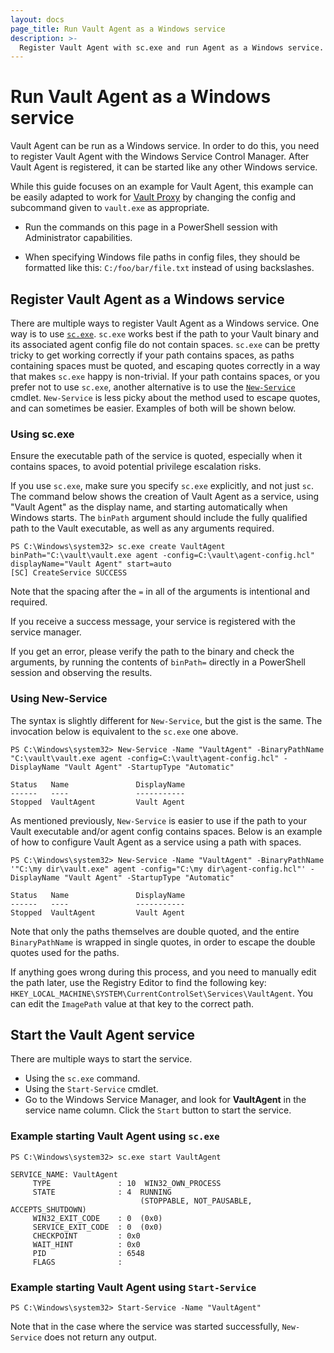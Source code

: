 ```yaml
---
layout: docs
page_title: Run Vault Agent as a Windows service
description: >-
  Register Vault Agent with sc.exe and run Agent as a Windows service.
---
```


# Run Vault Agent as a Windows service

Vault Agent can be run as a Windows service. In order to do this, you need to register Vault Agent with the Windows
Service Control Manager. After Vault Agent is registered, it can be started like any other Windows
service.

While this guide focuses on an example for Vault Agent, this example can be easily adapted to work for
[Vault Proxy](/vault/docs/agent-and-proxy/proxy) by changing the config and subcommand
given to `vault.exe` as appropriate.

<Note>

- Run the commands on this page in a PowerShell session with Administrator capabilities.

- When specifying Windows file paths in config files, they should be formatted like this: `C:/foo/bar/file.txt`
instead of using backslashes.

</Note>

## Register Vault Agent as a Windows service

There are multiple ways to register Vault Agent as a Windows service. One way is to use
[`sc.exe`](https://docs.microsoft.com/en-us/windows-server/administration/windows-commands/sc-create). `sc.exe` works
best if the path to your Vault binary and its associated agent config file do not contain spaces. `sc.exe` can be
pretty tricky to get working correctly if your path contains spaces, as paths containing spaces must be quoted,
and escaping quotes correctly in a way that makes `sc.exe` happy is non-trivial. If your path contains spaces, or you prefer not to use `sc.exe`, another
alternative is to use the
[`New-Service`](https://docs.microsoft.com/en-us/powershell/module/microsoft.powershell.management/new-service?view=powershell-5.1)
cmdlet. `New-Service` is less picky about the method used to escape quotes, and can sometimes be easier. Examples of
both will be shown below.

### Using sc.exe

<Note title="Important">

Ensure the executable path of the service is quoted, especially when it contains spaces, to avoid
potential privilege escalation risks.

</Note>

If you use `sc.exe`, make sure you specify `sc.exe` explicitly, and not just `sc`. The command below shows the creation
of Vault Agent as a service, using "Vault Agent" as the display name, and starting automatically when Windows starts.
The `binPath` argument should include the fully qualified path to the Vault executable, as well as any arguments required.

```shell-session
PS C:\Windows\system32> sc.exe create VaultAgent binPath="C:\vault\vault.exe agent -config=C:\vault\agent-config.hcl" displayName="Vault Agent" start=auto
[SC] CreateService SUCCESS
```

Note that the spacing after the `=` in all of the arguments is intentional and required.

If you receive a success message, your service is registered with the service manager.

If you get an error, please verify the path to the binary and check the arguments, by running the contents of
`binPath=` directly in a PowerShell session and observing the results.

### Using New-Service

The syntax is slightly different for `New-Service`, but the gist is the same. The invocation below is equivalent to the
`sc.exe` one above.

```shell-session
PS C:\Windows\system32> New-Service -Name "VaultAgent" -BinaryPathName "C:\vault\vault.exe agent -config=C:\vault\agent-config.hcl" -DisplayName "Vault Agent" -StartupType "Automatic"

Status   Name               DisplayName
------   ----               -----------
Stopped  VaultAgent         Vault Agent
```

As mentioned previously, `New-Service` is easier to use if the path to your Vault executable and/or agent config contains spaces.
Below is an example of how to configure Vault Agent as a service using a path with spaces.

```shell-session
PS C:\Windows\system32> New-Service -Name "VaultAgent" -BinaryPathName '"C:\my dir\vault.exe" agent -config="C:\my dir\agent-config.hcl"' -DisplayName "Vault Agent" -StartupType "Automatic"

Status   Name               DisplayName
------   ----               -----------
Stopped  VaultAgent         Vault Agent
```

Note that only the paths themselves are double quoted, and the entire `BinaryPathName` is wrapped in single quotes, in order
to escape the double quotes used for the paths.

If anything goes wrong during this process, and you need to manually edit the path later, use the Registry Editor to find
the following key: `HKEY_LOCAL_MACHINE\SYSTEM\CurrentControlSet\Services\VaultAgent`. You can edit the `ImagePath` value
at that key to the correct path.

## Start the Vault Agent service

There are multiple ways to start the service.

- Using the `sc.exe` command.
- Using the `Start-Service` cmdlet.
- Go to the Windows Service Manager, and look for **VaultAgent** in the service name column. Click the
`Start` button to start the service.

### Example starting Vault Agent using `sc.exe`

```shell-session
PS C:\Windows\system32> sc.exe start VaultAgent

SERVICE_NAME: VaultAgent
     TYPE               : 10  WIN32_OWN_PROCESS
     STATE              : 4  RUNNING
                             (STOPPABLE, NOT_PAUSABLE, ACCEPTS_SHUTDOWN)
     WIN32_EXIT_CODE    : 0  (0x0)
     SERVICE_EXIT_CODE  : 0  (0x0)
     CHECKPOINT         : 0x0
     WAIT_HINT          : 0x0
     PID                : 6548
     FLAGS              :
```

### Example starting Vault Agent using `Start-Service`

```shell-session
PS C:\Windows\system32> Start-Service -Name "VaultAgent"
```

Note that in the case where the service was started successfully, `New-Service` does not return any output.
